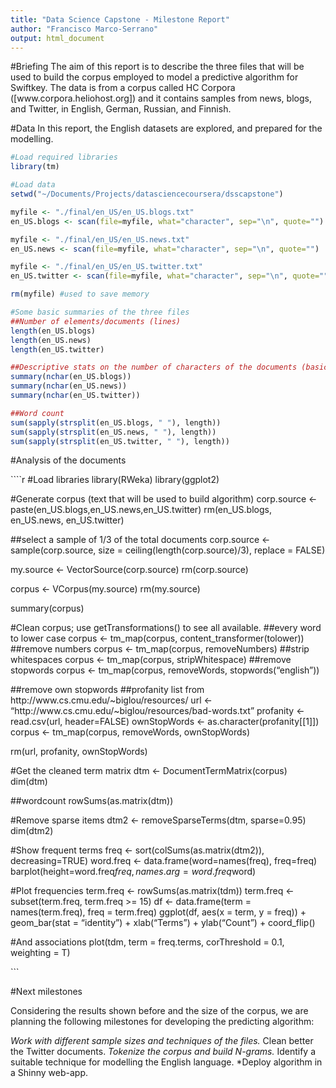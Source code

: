 ```yaml
---
title: "Data Science Capstone - Milestone Report"
author: "Francisco Marco-Serrano"
output: html_document
---
```


#Briefing
The aim of this report is to describe the three files that will be used to build the corpus employed to model a predictive algorithm for Swiftkey. The data is from a corpus called HC Corpora ([www.corpora.heliohost.org]) and it contains samples from news, blogs, and Twitter, in English, German, Russian, and Finnish.

#Data
In this report, the English datasets are explored, and prepared for the modelling.

```r
#Load required libraries
library(tm)

#Load data
setwd("~/Documents/Projects/datasciencecoursera/dsscapstone")

myfile <- "./final/en_US/en_US.blogs.txt"
en_US.blogs <- scan(file=myfile, what="character", sep="\n", quote="")

myfile <- "./final/en_US/en_US.news.txt"
en_US.news <- scan(file=myfile, what="character", sep="\n", quote="")

myfile <- "./final/en_US/en_US.twitter.txt"
en_US.twitter <- scan(file=myfile, what="character", sep="\n", quote="")

rm(myfile) #used to save memory

#Some basic summaries of the three files
##Number of elements/documents (lines)
length(en_US.blogs)
length(en_US.news)
length(en_US.twitter)

##Descriptive stats on the number of characters of the documents (basic data tables)
summary(nchar(en_US.blogs))
summary(nchar(en_US.news))
summary(nchar(en_US.twitter))

##Word count
sum(sapply(strsplit(en_US.blogs, " "), length))
sum(sapply(strsplit(en_US.news, " "), length))
sum(sapply(strsplit(en_US.twitter, " "), length))

```

#Analysis of the documents

````r
#Load libraries
library(RWeka)
library(ggplot2)

#Generate corpus (text that will be used to build algorithm)
corp.source <- paste(en_US.blogs,en_US.news,en_US.twitter)
rm(en_US.blogs, en_US.news, en_US.twitter)

##select a sample of 1/3 of the total documents
corp.source <- sample(corp.source, size = ceiling(length(corp.source)/3),
                      replace = FALSE)

my.source <- VectorSource(corp.source)
rm(corp.source)

corpus <- VCorpus(my.source)
rm(my.source)

summary(corpus)

#Clean corpus; use getTransformations() to see all available.
##every word to lower case
corpus <- tm_map(corpus, content_transformer(tolower))
##remove numbers
corpus <- tm_map(corpus, removeNumbers)
##strip whitespaces
corpus <- tm_map(corpus, stripWhitespace)
##remove stopwords
corpus <- tm_map(corpus, removeWords, stopwords("english"))

##remove own stopwords
##profanity list from http://www.cs.cmu.edu/~biglou/resources/
url <- "http://www.cs.cmu.edu/~biglou/resources/bad-words.txt"
profanity <- read.csv(url, header=FALSE)
ownStopWords <- as.character(profanity[[1]])
corpus <- tm_map(corpus, removeWords, ownStopWords)

rm(url, profanity, ownStopWords)


#Get the cleaned term matrix
dtm <- DocumentTermMatrix(corpus)
dim(dtm)

##wordcount
rowSums(as.matrix(dtm))

#Remove sparse items
dtm2 <- removeSparseTerms(dtm, sparse=0.95)
dim(dtm2)

#Show frequent terms
freq <- sort(colSums(as.matrix(dtm2)), decreasing=TRUE)
word.freq <- data.frame(word=names(freq), freq=freq)
barplot(height=word.freq$freq, names.arg=word.freq$word)

#Plot frequencies
term.freq <- rowSums(as.matrix(tdm))
term.freq <- subset(term.freq, term.freq >= 15)
df <- data.frame(term = names(term.freq), freq = term.freq)
ggplot(df, aes(x = term, y = freq)) + geom_bar(stat = "identity") +
    xlab("Terms") + ylab("Count") + coord_flip()

#And associations
plot(tdm, term = freq.terms, corThreshold = 0.1, weighting = T)

```

#Next milestones

Considering the results shown before and the size of the corpus, we are planning the following milestones for developing the predicting algorithm:

*Work with different sample sizes and techniques of the files.
*Clean better the Twitter documents.
*Tokenize the corpus and build N-grams.
*Identify a suitable technique for modelling the English language.
*Deploy algorithm in a Shinny web-app.
